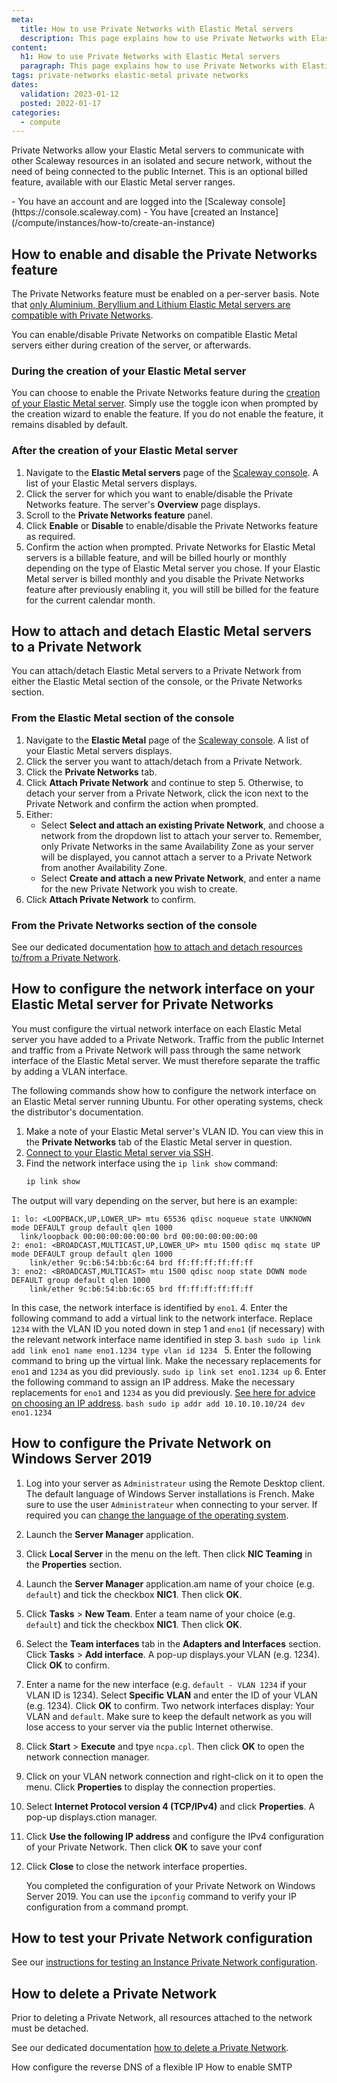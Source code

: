 ```yaml
---
meta:
  title: How to use Private Networks with Elastic Metal servers
  description: This page explains how to use Private Networks with Elastic Metal servers
content:
  h1: How to use Private Networks with Elastic Metal servers
  paragraph: This page explains how to use Private Networks with Elastic Metal servers
tags: private-networks elastic-metal private networks 
dates:
  validation: 2023-01-12
  posted: 2022-01-17
categories:
  - compute
---
```


Private Networks allow your Elastic Metal servers to communicate with other Scaleway resources in an isolated and secure network, without the need of being connected to the public Internet. This is an optional billed feature, available with our Elastic Metal server ranges.

<Macro id="iam-requirements" />

<Message type="requirement">
  - You have an account and are logged into the [Scaleway console](https://console.scaleway.com)
  - You have [created an Instance](/compute/instances/how-to/create-an-instance)
</Message>

## How to enable and disable the Private Networks feature

The Private Networks feature must be enabled on a per-server basis. Note that [only Aluminium, Beryllium and Lithium Elastic Metal servers are compatible with Private Networks](https://www.scaleway.com/en/elastic-metal/).

You can enable/disable Private Networks on compatible Elastic Metal servers either during creation of the server, or afterwards.

### During the creation of your Elastic Metal server

You can choose to enable the Private Networks feature during the [creation of your Elastic Metal server](/compute/elastic-metal/how-to/create-server). Simply use the toggle icon <Icon name="toggle" /> when prompted by the creation wizard to enable the feature. If you do not enable the feature, it remains disabled by default.

### After the creation of your Elastic Metal server

1. Navigate to the **Elastic Metal servers** page of the [Scaleway console](https://console.scaleway.com/elastic-metal/servers). A list of your Elastic Metal servers displays.
2. Click the server for which you want to enable/disable the Private Networks feature. The server's **Overview** page displays.
3. Scroll to the **Private Networks feature** panel.
4. Click **Enable** or **Disable** to enable/disable the Private Networks feature as required.
5. Confirm the action when prompted.
    <Message type="note">
      Private Networks for Elastic Metal servers is a billable feature, and will be billed hourly or monthly depending on the type of Elastic Metal server you chose. If your Elastic Metal server is billed monthly and you disable the Private Networks feature after previously enabling it, you will still be billed for the feature for the current calendar month.
    </Message>

## How to attach and detach Elastic Metal servers to a Private Network

You can attach/detach Elastic Metal servers to a Private Network from either the Elastic Metal section of the console, or the Private Networks section.

### From the Elastic Metal section of the console

1. Navigate to the **Elastic Metal** page of the [Scaleway console](https://console.scaleway.com/elastic-metal/servers). A list of your Elastic Metal servers displays.
2. Click the server you want to attach/detach from a Private Network.
3. Click the **Private Networks** tab.
4. Click **Attach Private Network** and continue to step 5. Otherwise, to detach your server from a Private Network, click the <Icon type="unlink" /> icon next to the Private Network and confirm the action when prompted.
5. Either:
    - Select **Select and attach an existing Private Network**, and choose a network from the dropdown list to attach your server to. Remember, only Private Networks in the same Availability Zone as your server will be displayed, you cannot attach a server to a Private Network from another Availability Zone.
    - Select **Create and attach a new Private Network**, and enter a name for the new Private Network you wish to create.
6. Click **Attach Private Network** to confirm.

### From the Private Networks section of the console

See our dedicated documentation [how to attach and detach resources to/from a Private Network](/network/public-gateways/how-to/use-private-networks/#how-to-attach-and-detach-resources-tofrom-a-private-network).

## How to configure the network interface on your Elastic Metal server for Private Networks

You must configure the virtual network interface on each Elastic Metal server you have added to a Private Network. Traffic from the public Internet and traffic from a Private Network will pass through the same network interface of the Elastic Metal server. We must therefore separate the traffic by adding a VLAN interface.

<Message type="important">
  The following commands show how to configure the network interface on an Elastic Metal server running Ubuntu. For other operating systems, check the distributor's documentation.
</Message>

1. Make a note of your Elastic Metal server's VLAN ID. You can view this in the **Private Networks** tab of the Elastic Metal server in question.
2. [Connect to your Elastic Metal server via SSH](/compute/elastic-metal/how-to/connect-to-server/).
3. Find the network interface using the `ip link show` command:
    ```bash
    ip link show
    ```

  The output will vary depending on the server, but here is an example:

  ```
  1: lo: <LOOPBACK,UP,LOWER_UP> mtu 65536 qdisc noqueue state UNKNOWN mode DEFAULT group default qlen 1000
    link/loopback 00:00:00:00:00:00 brd 00:00:00:00:00:00
  2: eno1: <BROADCAST,MULTICAST,UP,LOWER_UP> mtu 1500 qdisc mq state UP mode DEFAULT group default qlen 1000
      link/ether 9c:b6:54:bb:6c:64 brd ff:ff:ff:ff:ff:ff
  3: eno2: <BROADCAST,MULTICAST> mtu 1500 qdisc noop state DOWN mode DEFAULT group default qlen 1000
      link/ether 9c:b6:54:bb:6c:65 brd ff:ff:ff:ff:ff:ff
  ```

  In this case, the network interface is identified by `eno1`.
4. Enter the following command to add a virtual link to the network interface. Replace `1234` with the VLAN ID you noted down in step 1 and `eno1` (if necessary) with the relevant network interface name identified in step 3.
    ```bash
    sudo ip link add link eno1 name eno1.1234 type vlan id 1234
    ```
5. Enter the following command to bring up the virtual link. Make the necessary replacements for `eno1` and `1234` as you did previously.
    ```
    sudo ip link set eno1.1234 up
    ```
6. Enter the following command to assign an IP address. Make the necessary replacements for `eno1` and `1234` as you did previously. [See here for advice on choosing an IP address](/compute/instances/how-to/use-private-networks/#how-to-configure-the-private-network-interface-on-your-instances).
    ```bash
    sudo ip addr add 10.10.10.10/24 dev eno1.1234
    ```
## How to configure the Private Network on Windows Server 2019

1. Log into your server as `Administrateur` using the Remote Desktop client.
    <Message type="note">
      The default language of Windows Server installations is French. Make sure to use the user `Administrateur` when connecting to your server. If required you can [change the language of the operating system](/dedibox/dedicated-servers/how-to/change-win-server-language).
    </Message>
2. Launch the **Server Manager** application.
3. Click **Local Server** in the menu on the left. Then click **NIC Teaming** in the **Properties** section.
2. Launch the **Server Manager** application.am name of your choice (e.g. `default`) and tick the checkbox **NIC1**. Then click **OK**.
4. Click **Tasks** > **New Team**. Enter a team name of your choice (e.g. `default`) and tick the checkbox **NIC1**. Then click **OK**.
5. Select the **Team interfaces** tab in the **Adapters and Interfaces** section. Click **Tasks** > **Add interface**. A pop-up displays.your VLAN (e.g. 1234). Click **OK** to confirm.
6. Enter a name for the new interface (e.g. `default - VLAN 1234` if your VLAN ID is 1234). Select **Specific VLAN** and enter the ID of your VLAN (e.g. 1234). Click **OK** to confirm.
    <Message type="important">
      Two network interfaces display: Your VLAN and `default`. Make sure to keep the default network as you will lose access to your server via the public Internet otherwise.
    </Message>
7. Click **Start** > **Execute** and tpye `ncpa.cpl`. Then click **OK** to open the network connection manager.
8. Click on your VLAN network connection and right-click on it to open the menu. Click **Properties** to display the connection properties. 
9. Select **Internet Protocol version 4 (TCP/IPv4)** and click **Properties**. A pop-up displays.ction manager.
10. Click **Use the following IP address** and configure the IPv4 configuration of your Private Network. Then click **OK** to save your conf
11. Click **Close** to close the network interface properties. 

    You completed the configuration of your Private Network on Windows Server 2019. 
    <Message type="tip">
      You can use the `ipconfig` command to verify your IP configuration from a command prompt.
    </Message>

## How to test your Private Network configuration

See our [instructions for testing an Instance Private Network configuration](/compute/instances/how-to/use-private-networks/#how-to-test-your-private-network-configuration).

## How to delete a Private Network

<Message type="note">
  Prior to deleting a Private Network, all resources attached to the network must be detached.
</Message>

See our dedicated documentation [how to delete a Private Network](/network/public-gateways/how-to/use-private-networks/#how-to-delete-a-private-network).


<Navigation title="See Also">
  <PreviousButton to="/compute/elastic-metal/how-to/configure-reverse-dns-flexible-ip/">How configure the reverse DNS of a flexible IP</PreviousButton>
  <NextButton to="/compute/elastic-metal/how-to/enable-smtp/">How to enable SMTP</NextButton>
</Navigation>